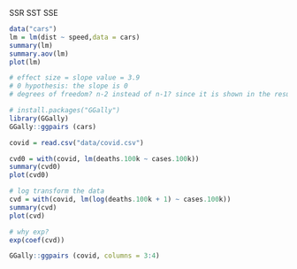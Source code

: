 SSR SST SSE

```r
data("cars")
lm = lm(dist ~ speed,data = cars)
summary(lm)
summary.aov(lm)
plot(lm)

# effect size = slope value = 3.9
# 0 hypothesis: the slope is 0
# degrees of freedom? n-2 instead of n-1? since it is shown in the result

# install.packages("GGally")
library(GGally)
GGally::ggpairs (cars)


```

```r
covid = read.csv("data/covid.csv")

cvd0 = with(covid, lm(deaths.100k ~ cases.100k))
summary(cvd0)
plot(cvd0)

# log transform the data
cvd = with(covid, lm(log(deaths.100k + 1) ~ cases.100k))
summary(cvd)
plot(cvd)

# why exp?
exp(coef(cvd))

GGally::ggpairs (covid, columns = 3:4)
```
